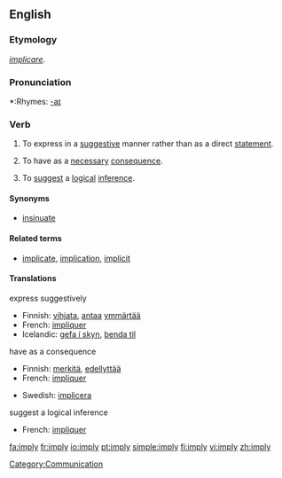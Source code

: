 ==English==

===Etymology===
{{L.}} ''[[implicare]]''.

===Pronunciation===
*:Rhymes: [[Rhymes:English:-aɪ|-aɪ]]

===Verb===
{{en-verb|impl|i|ed}}

# {{transitive}} To express in a [[suggestive]] manner rather than as a direct [[statement]].
# {{transitive}} To have as a [[necessary]] [[consequence]].
# {{transitive}} To [[suggest]] a [[logical]] [[inference]].

====Synonyms====
*[[insinuate]]

====Related terms====
*[[implicate]], [[implication]], [[implicit]]

====Translations====
;express suggestively
{{top}}
*Finnish: [[vihjata]], [[antaa]] [[ymmärtää]]
*French: [[impliquer]]
*Icelandic: [[gefa í skyn]], [[benda til]]
{{mid}}
{{bottom}}

;have as a consequence
{{top}}
*Finnish: [[merkitä]], [[edellyttää]]
*French: [[impliquer]]
{{mid}}
*Swedish: [[implicera]]
{{bottom}}

;suggest a logical inference
{{top}}
*French: [[impliquer]]
{{mid}}
{{bottom}}

[[Category:Communication]]

[[fa:imply]]
[[fr:imply]]
[[io:imply]]
[[pt:imply]]
[[simple:imply]]
[[fi:imply]]
[[vi:imply]]
[[zh:imply]]